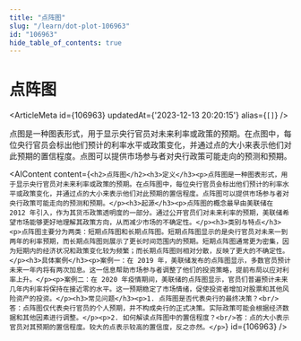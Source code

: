 ```yaml
---
title: "点阵图"
slug: "/learn/dot-plot-106963"
id: "106963"
hide_table_of_contents: true
---
```



# 点阵图

<ArticleMeta id={106963} updatedAt={'2023-12-13 20:20:15'} alias={`[]`} />
<div className='border-solid border-b border-t-0 my-4 border-[var(--ifm-color-gray-300)]' />

点图是一种图表形式，用于显示央行官员对未来利率或政策的预期。在点图中，每位央行官员会标出他们预计的利率水平或政策变化，并通过点的大小来表示他们对此预期的置信程度。点图可以提供市场参与者对央行政策可能走向的预测和预期。

<AIContent content={`<h2>点阵图</h2><h3>定义</h3><p>点阵图是一种图表形式，用于显示央行官员对未来利率或政策的预期。在点阵图中，每位央行官员会标出他们预计的利率水平或政策变化，并通过点的大小来表示他们对此预期的置信程度。点阵图可以提供市场参与者对央行政策可能走向的预测和预期。</p><h3>起源</h3><p>点阵图的概念最早由美联储在 2012 年引入，作为其货币政策透明度的一部分。通过公开官员们对未来利率的预期，美联储希望市场能够更好地理解其政策方向，从而减少市场的不确定性。</p><h3>类别与特点</h3><p>点阵图主要分为两类：短期点阵图和长期点阵图。短期点阵图显示的是央行官员对未来一到两年的利率预期，而长期点阵图则展示了更长时间范围内的预期。短期点阵图通常更为密集，因为短期内的经济状况和政策变化较为频繁；而长期点阵图则相对分散，反映了更大的不确定性。</p><h3>具体案例</h3><p>案例一：在 2019 年，美联储发布的点阵图显示，多数官员预计未来一年内将有两次加息。这一信息帮助市场参与者调整了他们的投资策略，提前布局以应对利率上升。</p><p>案例二：在 2020 年疫情期间，美联储的点阵图显示，官员们普遍预计未来几年内利率将保持在接近零的水平。这一预期稳定了市场情绪，促使投资者增加对股票和其他风险资产的投资。</p><h3>常见问题</h3><p>1. 点阵图是否代表央行的最终决策？<br/>答：点阵图仅代表央行官员的个人预期，并不构成央行的正式决策。实际政策可能会根据经济数据和其他因素进行调整。</p><p>2. 如何解读点阵图中的置信程度？<br/>答：点的大小表示官员对其预期的置信程度。较大的点表示较高的置信度，反之亦然。</p>`} id={106963} />

